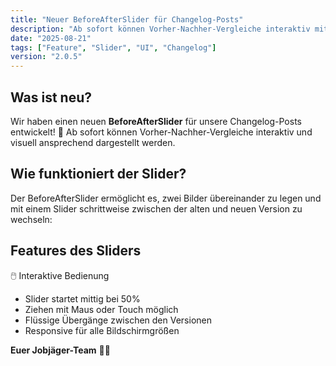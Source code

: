 ```yaml
---
title: "Neuer BeforeAfterSlider für Changelog-Posts"
description: "Ab sofort können Vorher-Nachher-Vergleiche interaktiv mit einem Slider dargestellt werden"
date: "2025-08-21"
tags: ["Feature", "Slider", "UI", "Changelog"]
version: "2.0.5"
---
```


<BeforeAfterSlider 
  beforeImage="/slider-new.png" 
  afterImage="/slider-old.png"
  height="h-96"
/>

## Was ist neu?

Wir haben einen neuen **BeforeAfterSlider** für unsere Changelog-Posts entwickelt! 🎉 Ab sofort können Vorher-Nachher-Vergleiche interaktiv und visuell ansprechend dargestellt werden.

## Wie funktioniert der Slider?

Der BeforeAfterSlider ermöglicht es, zwei Bilder übereinander zu legen und mit einem Slider schrittweise zwischen der alten und neuen Version zu wechseln:

## Features des Sliders

<Accordion type="multiple" collapsible="true" className="w-full not-prose">
  <AccordionItem value="interaktiv">
    <AccordionTrigger>🖱️ Interaktive Bedienung</AccordionTrigger>
    <AccordionContent className="flex flex-col gap-4 text-balance">
      <ul className="list-disc space-y-2 pl-4">
        <li>Slider startet mittig bei 50%</li>
        <li>Ziehen mit Maus oder Touch möglich</li>
        <li>Flüssige Übergänge zwischen den Versionen</li>
        <li>Responsive für alle Bildschirmgrößen</li>
      </ul>
    </AccordionContent>
  </AccordionItem>
</Accordion>

**Euer Jobjäger-Team** 🎯✨
